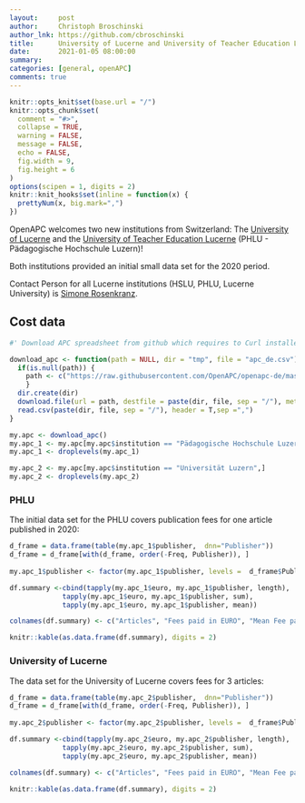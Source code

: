 ```yaml
---
layout:     post
author:     Christoph Broschinski
author_lnk: https://github.com/cbroschinski
title:      University of Lucerne and University of Teacher Education Lucerne join OpenAPC
date:       2021-01-05 08:00:00
summary:    
categories: [general, openAPC]
comments: true
---
```



```r
knitr::opts_knit$set(base.url = "/")
knitr::opts_chunk$set(
  comment = "#>",
  collapse = TRUE,
  warning = FALSE, 
  message = FALSE,
  echo = FALSE,
  fig.width = 9,
  fig.height = 6
)
options(scipen = 1, digits = 2)
knitr::knit_hooks$set(inline = function(x) {
  prettyNum(x, big.mark=",")
})
```

OpenAPC welcomes two new institutions from Switzerland: The [University of Lucerne](https://www.unilu.ch) and the [University of Teacher Education Lucerne](https://www.phlu.ch/) (PHLU - Pädagogische Hochschule Luzern)!

Both institutions provided an initial small data set for the 2020 period.

Contact Person for all Lucerne institutions (HSLU, PHLU, Lucerne University) is [Simone Rosenkranz](mailto:Simone.Rosenkranz@zhbluzern.ch).

## Cost data

```r
#' Download APC spreadsheet from github which requires to Curl installed

download_apc <- function(path = NULL, dir = "tmp", file = "apc_de.csv"){
  if(is.null(path)) {
    path <- c("https://raw.githubusercontent.com/OpenAPC/openapc-de/master/data/apc_de.csv")
    } 
  dir.create(dir) 
  download.file(url = path, destfile = paste(dir, file, sep = "/"), method = "curl")
  read.csv(paste(dir, file, sep = "/"), header = T,sep =",")
}

my.apc <- download_apc()
my.apc_1 <- my.apc[my.apc$institution == "Pädagogische Hochschule Luzern",]
my.apc_1 <- droplevels(my.apc_1)

my.apc_2 <- my.apc[my.apc$institution == "Universität Luzern",]
my.apc_2 <- droplevels(my.apc_2)

```

### PHLU

The initial data set for the PHLU covers publication fees for one article published in 2020:

```r
d_frame = data.frame(table(my.apc_1$publisher,  dnn="Publisher"))                 
d_frame = d_frame[with(d_frame, order(-Freq, Publisher)), ]                                           
                                    
my.apc_1$publisher <- factor(my.apc_1$publisher, levels =  d_frame$Publisher)

df.summary <-cbind(tapply(my.apc_1$euro, my.apc_1$publisher, length),
             tapply(my.apc_1$euro, my.apc_1$publisher, sum),
             tapply(my.apc_1$euro, my.apc_1$publisher, mean))

colnames(df.summary) <- c("Articles", "Fees paid in EURO", "Mean Fee paid")

knitr::kable(as.data.frame(df.summary), digits = 2)
```

### University of Lucerne

The data set for the University of Lucerne covers fees for 3 articles:

```r
d_frame = data.frame(table(my.apc_2$publisher,  dnn="Publisher"))                 
d_frame = d_frame[with(d_frame, order(-Freq, Publisher)), ]                                           
                                    
my.apc_2$publisher <- factor(my.apc_2$publisher, levels =  d_frame$Publisher)

df.summary <-cbind(tapply(my.apc_2$euro, my.apc_2$publisher, length),
             tapply(my.apc_2$euro, my.apc_2$publisher, sum),
             tapply(my.apc_2$euro, my.apc_2$publisher, mean))

colnames(df.summary) <- c("Articles", "Fees paid in EURO", "Mean Fee paid")

knitr::kable(as.data.frame(df.summary), digits = 2)
```
